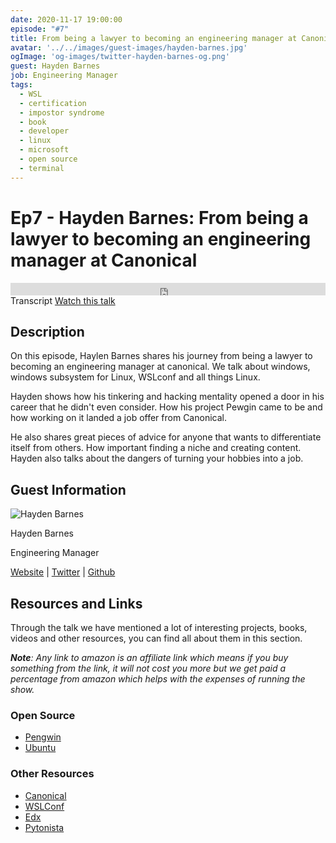 ```yaml
---
date: 2020-11-17 19:00:00
episode: "#7"
title: From being a lawyer to becoming an engineering manager at Canonical
avatar: '../../images/guest-images/hayden-barnes.jpg'
ogImage: 'og-images/twitter-hayden-barnes-og.png'
guest: Hayden Barnes
job: Engineering Manager
tags: 
  - WSL
  - certification
  - impostor syndrome
  - book
  - developer
  - linux
  - microsoft
  - open source
  - terminal
---
```




# Ep7 - Hayden Barnes: From being a lawyer to becoming an engineering manager at Canonical

<div class="soundcloud-iframe">
    <iframe class="mb-0" width="100%" height="20" scrolling="no" frameborder="no" allow="autoplay" src="https://w.soundcloud.com/player/?url=https%3A//api.soundcloud.com/tracks/931481566&color=%23fc4056&inverse=true&auto_play=false&show_user=true"></iframe>
</div>

<Link class="link-button mr-5" to="/transcripts/ep7-hayden-barnes/">Transcript</Link>
<a class="link-button" href="https://youtu.be/DnSa0VUKJd4">Watch this talk</a>


## Description

On this episode, Haylen Barnes shares his journey from being a lawyer to becoming an engineering manager at canonical. We talk about windows, windows subsystem for Linux, WSLconf and all things Linux.

Hayden shows how his tinkering and hacking mentality opened a door in his career that he didn't even consider. How his project Pewgin came to be and how working on it landed a job offer from Canonical.

He also shares great pieces of advice for anyone that wants to differentiate itself from others. How important finding a niche and creating content. Hayden also talks about the dangers of turning your hobbies into a job.

## Guest Information

<div className="episode-card">
    <img src="https://landingintech.com/hayden-barnes.jpg" alt="Hayden Barnes" class="guest-avatar" />
    <div className="mx-8 pt-5">
        <p className="episode-title text-xl">Hayden Barnes</p>
        <p>Engineering Manager</p>
        <p>
            <a href="https://boxofcables.dev"> Website</a> | <a href="https://twitter.com/unixterminal"> Twitter</a> | <a href="https://github.com/sirredbeard"> Github</a>
        </p>
    </div>
</div>

## Resources and Links

Through the talk we have mentioned a lot of interesting projects, books, videos and other resources, you can find all about them in this section.

_**Note**: Any link to amazon is an affiliate link which means if you buy something from the link, it will not cost you more but we get paid a percentage from amazon which helps with the expenses of running the show._


### Open Source

- [Pengwin](https://github.com/WhitewaterFoundry/Pengwin)
- [Ubuntu](https://ubuntu.com/)

### Other Resources

- [Canonical](https://canonical.com/)
- [WSLConf](https://www.wslconf.dev/)
- [Edx](https://www.edx.org/)
- [Pytonista](http://omz-software.com/pythonista/)
